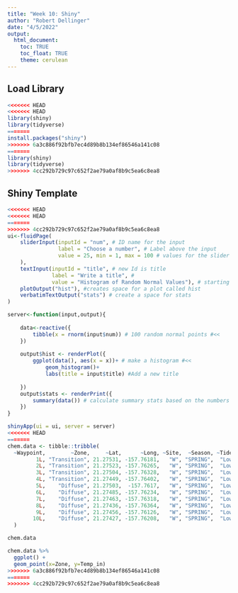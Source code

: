 ```yaml
---
title: "Week 10: Shiny"
author: "Robert Dellinger"
date: "4/5/2022"
output:
  html_document:
    toc: TRUE
    toc_float: TRUE
    theme: cerulean
---
```


## Load Library

```r

<<<<<<< HEAD
<<<<<<< HEAD
library(shiny)
library(tidyverse)
=======
install.packages("shiny")
>>>>>>> 6a3c886f92bfb7ec4d89b8b134ef86546a141c08
=======
library(shiny)
library(tidyverse)
>>>>>>> 4cc292b729c97c652f2ae79a0af8b9c5ea6c8ea8

```


## Shiny Template


```r

<<<<<<< HEAD
<<<<<<< HEAD
=======
>>>>>>> 4cc292b729c97c652f2ae79a0af8b9c5ea6c8ea8
ui<-fluidPage(
    sliderInput(inputId = "num", # ID name for the input
                label = "Choose a number", # Label above the input
                value = 25, min = 1, max = 100 # values for the slider
    ), 
    textInput(inputId = "title", # new Id is title
              label = "Write a title", #
              value = "Histogram of Random Normal Values"), # starting title
    plotOutput("hist"), #creates space for a plot called hist  
    verbatimTextOutput("stats") # create a space for stats
)

server<-function(input,output){
    
    data<-reactive({ 
        tibble(x = rnorm(input$num)) # 100 random normal points #<<
    }) 
    
    output$hist <- renderPlot({
        ggplot(data(), aes(x = x))+ # make a histogram #<<
            geom_histogram()+
            labs(title = input$title) #Add a new title
        
    })
    output$stats <- renderPrint({
        summary(data()) # calculate summary stats based on the numbers #<<
    })
}

shinyApp(ui = ui, server = server)
<<<<<<< HEAD
=======
chem.data <- tibble::tribble(
  ~Waypoint,        ~Zone,     ~Lat,      ~Long, ~Site,  ~Season, ~Tide_time,    ~Temp_in,   ~Salinity, ~Phosphate, ~Silicate,  ~NN,   ~pH,         ~TA, ~percent_sgd,
         1L, "Transition", 21.27531, -157.76181,   "W", "SPRING",  "Low_Day", 23.75505834,  27.7402879,       0.54,    157.93, 7.92, 7.909,  2161.48229,  20.40439276,
         2L, "Transition", 21.27523, -157.76265,   "W", "SPRING",  "Low_Day", 23.53255956,  30.6119226,       0.36,     92.59, 3.37, 7.965, 2145.827701,   11.9625323,
         3L, "Transition", 21.27504, -157.76328,   "W", "SPRING",  "Low_Day", 22.63449814, 28.37007862,        0.5,     143.6, 7.29, 8.023,  2272.39081,  18.55297158,
         4L, "Transition", 21.27449, -157.76402,   "W", "SPRING",  "Low_Day", 24.01982367, 32.82124424,       0.25,     42.32, 0.79, 7.995, 2219.583262,  5.467700258,
         5L,    "Diffuse", 21.27503,  -157.7617,   "W", "SPRING",  "Low_Day", 23.26102354, 29.12292683,        0.5,    126.47, 7.45, 8.005, 2151.825559,  16.33979328,
         6L,    "Diffuse", 21.27485, -157.76234,   "W", "SPRING",  "Low_Day", 24.00516582,  34.0201759,       0.13,     15.04, 0.46, 8.019,   2216.7581,  1.943152455,
         7L,    "Diffuse", 21.27463, -157.76318,   "W", "SPRING",  "Low_Day", 23.72550249, 32.20639623,       0.28,     56.31, 1.59, 8.003, 2220.335875,  7.275193798,
         8L,    "Diffuse", 21.27436, -157.76364,   "W", "SPRING",  "Low_Day", 24.08231046, 33.66594609,       0.15,      23.1, 0.34, 7.978, 2266.862576,  2.984496124,
         9L,    "Diffuse", 21.27456, -157.76126,   "W", "SPRING",  "Low_Day", 24.61700769, 32.66478542,       0.23,     45.88, 1.91, 7.972, 2189.458388,  5.927648579,
        10L,    "Diffuse", 21.27427, -157.76208,   "W", "SPRING",  "Low_Day",  23.8898623, 34.34759675,       0.11,      7.59, 0.25, 7.959, 2240.714341,  0.980620155
  )

chem.data

chem.data %>% 
  ggplot() +
  geom_point(x=Zone, y=Temp_in)
>>>>>>> 6a3c886f92bfb7ec4d89b8b134ef86546a141c08
=======
>>>>>>> 4cc292b729c97c652f2ae79a0af8b9c5ea6c8ea8



```

